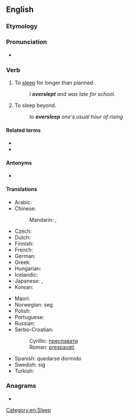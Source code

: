 ==English==

===Etymology===
{{prefix|en|over|sleep}}

===Pronunciation===
* {{IPA|/ˈəʊvəɹˌsliːp/|lang=en}}

===Verb===
{{en-verb|oversleeps|oversleeping|overslept|overslept}}

# {{lb|en|intransitive}} To [[sleep]] for longer than planned.
#: ''I '''overslept''' and was late for school.''
# {{lb|en|transitive}} To sleep beyond.
#: ''to '''oversleep''' one's usual hour of rising''

====Related terms====
* {{l|en|sleep in}}<!-- aus., i would've thought everywhere -->
* {{l|en|sleep it out}}<!-- ireland, so i've just learned -->

====Antonyms====
* {{l|en|undersleep}}

====Translations====
{{trans-top|to sleep for longer than planned}}
* Arabic: {{t|ar|اِسْتَغْرَقَ فِي اَلنَّوْم}}
* Chinese:
*: Mandarin: {{t+|cmn|睡過頭|sc=Hani}}, {{t+|cmn|睡过头|tr=shuìguòtóu|sc=Hani}}
* Czech: {{t+|cs|zaspat}}
* Dutch: {{t|nl|zich verslapen}}
* Finnish: {{t|fi|nukkua pommiin}}
* French: {{t|fr|trop dormir}}
* German: {{t+|de|verschlafen}}
* Greek: {{t+|el|παρακοιμάμαι}}
* Hungarian: {{t+|hu|elalszik}}
* Icelandic: {{t|is|sofa yfir sig}}
* Japanese: {{t+|ja|寝過ごす|tr=ねすごす, nesugosu}}, {{t+|ja|寝坊|alt=寝坊する|tr=ねぼうする, nebō-surú}}
* Korean: {{t|ko|늦잠을 자다}}
{{trans-mid}}
* Maori: {{t|mi|moeroa}}
* Norwegian: {{t+|no|forsove}} seg
* Polish: {{t+|pl|zaspać}}
* Portuguese: {{t|pt|[[dormir]] [[demais]]}}
* Russian: {{t+|ru|проспа́ть|pf}}
* Serbo-Croatian:
*: Cyrillic: [[преспавати]]
*: Roman: [[prespavati]]
* Spanish: quedarse dormido
* Swedish: {{t+|sv|försova}} sig
* Turkish: {{t|tr|uyuyakalmak}}
{{trans-bottom}}

===Anagrams===
* {{anagrams|en|sleep over|sleepover}}

[[Category:en:Sleep]]